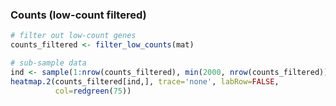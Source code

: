 ### Counts (low-count filtered)

```r
# filter out low-count genes 
counts_filtered <- filter_low_counts(mat)

# sub-sample data
ind <- sample(1:nrow(counts_filtered), min(2000, nrow(counts_filtered)))
heatmap.2(counts_filtered[ind,], trace='none', labRow=FALSE,
          col=redgreen(75))
```
